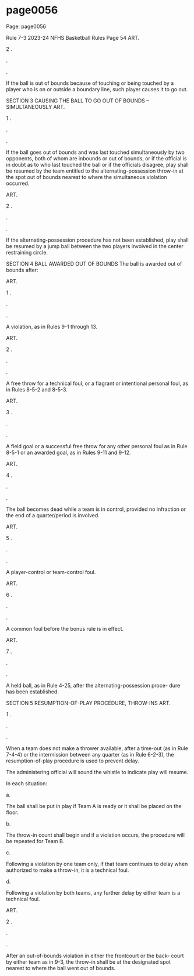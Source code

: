 
# page0056

Page: page0056

Rule 7-3 2023-24 NFHS Basketball Rules Page 54 ART.

2 .

.

.

If the ball is out of bounds because of touching or being touched by a player who is on or outside a boundary line, such player causes it to go out.

SECTION 3 CAUSING THE BALL TO GO OUT OF BOUNDS – SIMULTANEOUSLY ART.

1 .

.

.

If the ball goes out of bounds and was last touched simultaneously by two opponents, both of whom are inbounds or out of bounds, or if the official is in doubt as to who last touched the ball or if the officials disagree, play shall be resumed by the team entitled to the alternating-possession throw-in at the spot out of bounds nearest to where the simultaneous violation occurred.

ART.

2 .

.

.

If the alternating-possession procedure has not been established, play shall be resumed by a jump ball between the two players involved in the center restraining circle.

SECTION 4 BALL AWARDED OUT OF BOUNDS The ball is awarded out of bounds after:

ART.

1 .

.

.

A violation, as in Rules 9-1 through 13.

ART.

2 .

.

.

A free throw for a technical foul, or a flagrant or intentional personal foul, as in Rules 8-5-2 and 8-5-3.

ART.

3 .

.

.

A field goal or a successful free throw for any other personal foul as in Rule 8-5-1 or an awarded goal, as in Rules 9-11 and 9-12.

ART.

4 .

.

.

The ball becomes dead while a team is in control, provided no infraction or the end of a quarter/period is involved.

ART.

5 .

.

.

A player-control or team-control foul.

ART.

6 .

.

.

A common foul before the bonus rule is in effect.

ART.

7 .

.

.

A held ball, as in Rule 4-25, after the alternating-possession proce- dure has been established.

SECTION 5 RESUMPTION-OF-PLAY PROCEDURE, THROW-INS ART.

1 .

.

.

When a team does not make a thrower available, after a time-out (as in Rule 7-4-4) or the intermission between any quarter (as in Rule 6-2-3), the resumption-of-play procedure is used to prevent delay.

The administering official will sound the whistle to indicate play will resume.

In each situation:

a.

The ball shall be put in play if Team A is ready or it shall be placed on the floor.

b.

The throw-in count shall begin and if a violation occurs, the procedure will be repeated for Team B.

c.

Following a violation by one team only, if that team continues to delay when authorized to make a throw-in, it is a technical foul.

d.

Following a violation by both teams, any further delay by either team is a technical foul.

ART.

2 .

.

.

After an out-of-bounds violation in either the frontcourt or the back- court by either team as in 9-3, the throw-in shall be at the designated spot nearest to where the ball went out of bounds.
  